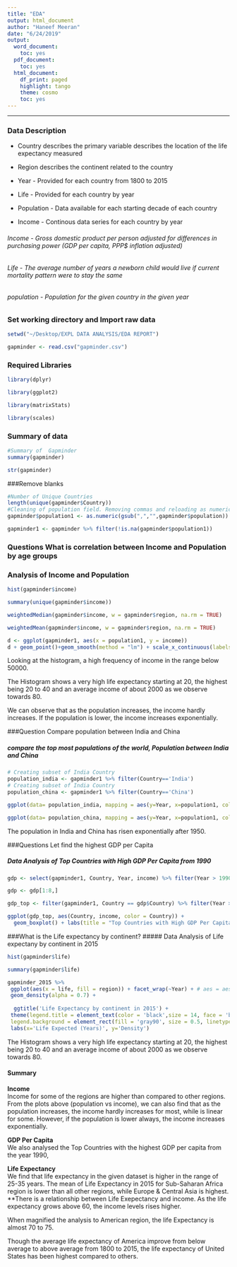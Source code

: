 ```yaml
---
title: "EDA"
output: html_document
author: "Haneef Meeran"
date: "6/24/2019"
output:
  word_document:
    toc: yes
  pdf_document:
    toc: yes
  html_document:
    df_print: paged
    highlight: tango
    theme: cosmo
    toc: yes
---
```


---

### Data Description

- Country describes the primary variable describes the location of the life expectancy measured

- Region describes the continent related to the country

- Year - Provided for each country from 1800 to 2015

- Life - Provided for each country by year

- Population - Data available for each starting decade of each country

- Income - Continous data series for each country by year


###### Income - Gross domestic product per person adjusted for differences in purchasing power (GDP per capita, PPP$ inflation adjusted)
###### Life - The average number of years a newborn child would live if  current mortality pattern were to stay the same
###### population - Population for the given country in the given year


### Set working directory and Import raw data

```r
setwd("~/Desktop/EXPL DATA ANALYSIS/EDA REPORT")

gapminder <- read.csv("gapminder.csv")

```

### Required Libraries
```r

library(dplyr)

library(ggplot2)

library(matrixStats)

library(scales)

```


### Summary of data
```r
#Summary of  Gapminder 
summary(gapminder)

str(gapminder)
```

###Remove blanks
```r
#Number of Unique Countries
length(unique(gapminder$Country))
#Cleaning of population field. Removing commas and reloading as numeric in a different dataset without NAs.
gapminder$population1 <- as.numeric(gsub(",","",gapminder$population))

gapminder1 <- gapminder %>% filter(!is.na(gapminder$population1))

```


### Questions What is correlation between Income and Population by age groups
### Analysis of Income and Population
```r

hist(gapminder$income)

summary(unique(gapminder$income))

weightedMedian(gapminder$income, w = gapminder$region, na.rm = TRUE)

weightedMean(gapminder$income, w = gapminder$region, na.rm = TRUE)

d <- ggplot(gapminder1, aes(x = population1, y = income))
d + geom_point()+geom_smooth(method = "lm") + scale_x_continuous(labels = scales::comma) 

```
Looking at the histogram, a high frequency of income in the range below 50000.

The Histogram shows a very high life expectancy starting at 20, the highest being 20 to 40 and an average income of about 2000 as we observe towards 80.

We can observe that as the population increases, the income hardly increases. If the population is lower, the income increases exponentially. 

###Question Compare population between India and China

##### compare the top most populations of the world, Population between India and China
```r
# Creating subset of India Country
population_india <- gapminder1 %>% filter(Country=='India')
# Creating subset of India Country
population_china <- gapminder1 %>% filter(Country=='China')

ggplot(data= population_india, mapping = aes(y=Year, x=population1, color="India"))  + geom_point(data = gapminder1, aes(color="Others")) + geom_jitter()

ggplot(data= population_china, mapping = aes(y=Year, x=population1, color="China")) + geom_point(data = gapminder1, aes(color="Others")) + geom_jitter()

```
The population in India and China has risen exponentially after 1950.

###Questions Let find the highest GDP per Capita

##### Data Analysis of Top Countries with High GDP Per Capita from 1990
``` r
gdp <- select(gapminder1, Country, Year, income) %>% filter(Year > 1990) %>% group_by(Country) %>% summarise(avg = mean(income)) %>% arrange(desc(avg))

gdp <- gdp[1:8,]

gdp_top <- filter(gapminder1, Country == gdp$Country) %>% filter(Year > 1990)

ggplot(gdp_top, aes(Country, income, color = Country)) +
  geom_boxplot() + labs(title = "Top Countries with High GDP Per Capita", y = "Year", x = "Country_Income")
```

###What is the Life expectancy by continent?
##### Data Analysis of Life expectany by continent in 2015
```r

hist(gapminder$life)

summary(gapminder$life)

gapminder_2015 %>%
 ggplot(aes(x = life, fill = region)) + facet_wrap(~Year) + # aes = aesthetics
 geom_density(alpha = 0.7) + 
 
  ggtitle('Life Expectancy by continent in 2015') +
 theme(legend.title = element_text(color = 'black',size = 14, face = 'bold'),
 legend.background = element_rect(fill = 'gray90', size = 0.5, linetype = 'dashed')) +
 labs(x='Life Expected (Years)', y='Density')
```
The Histogram shows a very high life expectancy starting at 20, the highest being 20 to 40 and an average income of about 2000 as we observe towards 80.


#### Summary
**Income**<br />
Income for some of the regions are higher than compared to other regions. From the plots above (population vs income), we can also find that as the population increases, the income hardly increases for most, while is linear for some. However, if the population is lower always, the income increases exponentially.


**GDP Per Capita**<br />
We also analysed the Top Countries with the highest GDP per capita from the year 1990, 


**Life Expectancy**<br />
We find that life expectancy in the given dataset is higher in the range of 25-35 years. The mean of Life Expectancy in 2015 for Sub-Saharan Africa region is lower than all other regions, while Europe & Central Asia is highest. 
**There is a relationship between Life Exepectancy and income. 
As the life expectancy grows above 60, the income levels rises higher.

When magnified the analysis to American region, the life Expectancy is almost 70 to 75. 

Though the average life expectancy of America improve from below average to above average from 1800 to 2015, the life expectancy of United States has been highest compared to others. 

